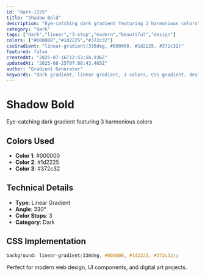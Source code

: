 ```yaml
---
id: "dark-1155"
title: "Shadow Bold"
description: "Eye-catching dark gradient featuring 3 harmonious colors"
category: "dark"
tags: ["dark","linear","3-stop","modern","beautiful","design"]
colors: ["#000000","#1d2225","#372c32"]
cssGradient: "linear-gradient(330deg, #000000, #1d2225, #372c32)"
featured: false
createdAt: "2025-07-16T12:53:58.936Z"
updatedAt: "2025-08-25T07:08:43.465Z"
author: "Gradient Generator"
keywords: "dark gradient, linear gradient, 3 colors, CSS gradient, design, #000000, #1d2225, #372c32"
---
```


# Shadow Bold

Eye-catching dark gradient featuring 3 harmonious colors

## Colors Used
- **Color 1**: #000000
- **Color 2**: #1d2225
- **Color 3**: #372c32

## Technical Details
- **Type**: Linear Gradient
- **Angle**: 330°
- **Color Stops**: 3
- **Category**: Dark

## CSS Implementation
```css
background: linear-gradient(330deg, #000000, #1d2225, #372c32);
```

Perfect for modern web design, UI components, and digital art projects.
